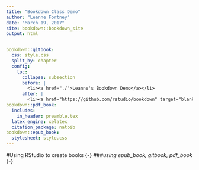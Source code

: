 ```yaml
---
title: "Bookdown Class Demo"
author: "Leanne Fortney"
date: "March 19, 2017"
site: bookdown::bookdown_site
output: html


bookdown::gitbook:
  css: style.css
  split_by: chapter
  config:
    toc:
      collapse: subsection
      before: |
        <li><a href="./">Leanne's Bookdown Demo</a></li>
      after: |
        <li><a href="https://github.com/rstudio/bookdown" target="blank">Published with bookdown</a></li>
bookdown::pdf_book:
  includes:
    in_header: preamble.tex
  latex_engine: xelatex
  citation_package: natbib
bookdown::epub_book:
  stylesheet: style.css
---
```


#Using RStudio to create books {-}
###*using epub_book, gitbook, pdf_book* {-}
